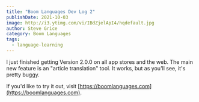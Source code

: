 ```yaml
---
title: "Boom Languages Dev Log 2"
publishDate: 2021-10-03
image: http://i3.ytimg.com/vi/IBdZjelApI4/hqdefault.jpg
author: Steve Grice
category: Boom Languages
tags:
  - language-learning
---
```


I just finished getting Version 2.0.0 on all app stores and the web. The main new feature is an "article translation" tool. It works, but as you'll see, it's pretty buggy.


<BlogYoutubeVideo videoId="IBdZjelApI4" />

If you'd like to try it out, visit [https://boomlanguages.com](https://boomlanguages.com).
